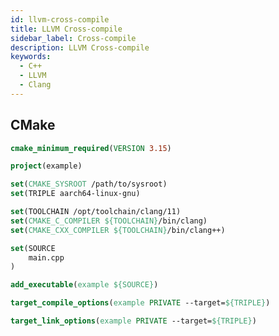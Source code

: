 ```yaml
---
id: llvm-cross-compile
title: LLVM Cross-compile
sidebar_label: Cross-compile
description: LLVM Cross-compile
keywords:
  - C++
  - LLVM
  - Clang
---
```


## CMake

```cmake
cmake_minimum_required(VERSION 3.15)

project(example)

set(CMAKE_SYSROOT /path/to/sysroot)
set(TRIPLE aarch64-linux-gnu)

set(TOOLCHAIN /opt/toolchain/clang/11)
set(CMAKE_C_COMPILER ${TOOLCHAIN}/bin/clang)
set(CMAKE_CXX_COMPILER ${TOOLCHAIN}/bin/clang++)

set(SOURCE
    main.cpp
)

add_executable(example ${SOURCE})

target_compile_options(example PRIVATE --target=${TRIPLE})

target_link_options(example PRIVATE --target=${TRIPLE})
```
